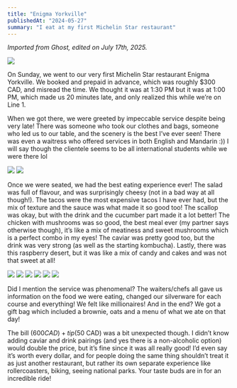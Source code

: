 ```yaml
---
title: "Enigma Yorkville"
publishedAt: "2024-05-27"
summary: "I eat at my first Michelin Star restaurant"
---
```


_Imported from Ghost, edited on July 17th, 2025._

[![](/assets/b/log/enigma/0.jpg)](/assets/b/log/enigma/0.jpg)

On Sunday, we went to our very first Michelin Star restaurant Enigma Yorkville.
We booked and prepaid in advance, which was roughly $300 CAD, and misread the time.
We thought it was at 1:30 PM but it was at 1:00 PM, which made us 20 minutes late,
and only realized this while we’re on Line 1.

When we got there, we were greeted by impeccable service despite being very late! There was someone who took our clothes and bags, someone who led us to our table, and the scenery is the best I’ve ever seen! There was even a waitress who offered services in both English and Mandarin :)) I will say though the clientele seems to be all international students while we were there lol

<div class="w-[600px] grid grid-cols-3 grid-rows-3 gap-2">
  <img src="/assets/b/log/enigma/1.jpg" class="object-cover w-full h-full" />
  <img src="/assets/b/log/enigma/2.jpg" class="object-cover w-full h-full" />
</div>

Once we were seated, we had the best eating experience ever!
The salad was full of flavour, and was surprisingly cheesy (not in a bad way at all though!).
The tacos were the most expensive tacos I have ever had, but the mix of texture and the sauce was what made it so good too!
The scallop was okay, but with the drink and the cucumber part made it a lot better!
The chicken with mushrooms was so good, the best meal ever (my partner says otherwise though),
it’s like a mix of meatiness and sweet mushrooms which is a perfect combo in my eyes!
The caviar was pretty good too, but the drink was very strong (as well as the starting kombucha).
Lastly, there was this raspberry desert, but it was like a mix of candy and cakes and was not that sweet at all!

<div class="w-[600px] grid grid-cols-3 grid-rows-3 gap-2">
  <img src="/assets/b/log/enigma/3.jpg" class="object-cover w-full h-full" />
  <img src="/assets/b/log/enigma/4.jpg" class="object-cover w-full h-full" />
  <img src="/assets/b/log/enigma/5.jpg" class="object-cover w-full h-full" />
  <img src="/assets/b/log/enigma/6.jpg" class="object-cover w-full h-full" />
  <img src="/assets/b/log/enigma/7.jpg" class="object-cover w-full h-full" />
  <img src="/assets/b/log/enigma/8.jpg" class="object-cover w-full h-full" />
</div>

Did I mention the service was phenomenal? The waiters/chefs all gave us information on the food we were eating, changed our silverware for each course and everything! We felt like millionaires! And in the end? We got a gift bag which included a brownie, oats and a menu of what we ate on that day!

The bill ($600CAD) + tip ($50 CAD) was a bit unexpected though. I didn’t know adding caviar and drink pairings (and yes there is a non-alcoholic option) would double the price,
but it’s fine since it was all really good! I’d even say it’s worth every dollar, and for people doing the same thing shouldn’t treat it as just another restaurant,
but rather its own separate experience like rollercoasters, biking, seeing national parks. Your taste buds are in for an incredible ride!

